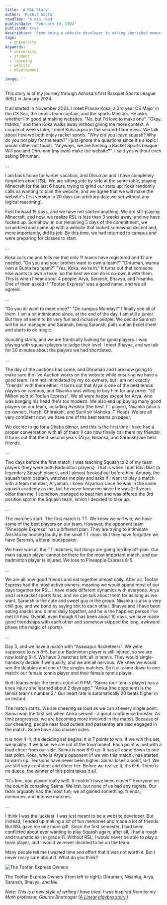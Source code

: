 ```yaml
---
title: 'A RSL Story'
author: 'Rushil Gupta'
readTime: '6 min read'
publishDate: 'February 19, 2024'
published: true
description: 'From being a website developer to making cherished memories: The RSL journey unfolds.'
tags:
  - university
keywords:
  - university
  - student
  - learning
  - website
  - development

image: ''
---
```


<BlogInfo frontmatter={frontmatter} />

This story is of my journey through Ashoka's first Racquet Sports League (RSL) in January 2024.

It all started in November 2023. I meet Pranav Koka, a 3rd year CS Major in the CS Soc, the tennis team captain, and the sports Minister. He asks
whether I'm good at making websites. "No, but I'd love to make one". "Okay, thanks," and then Koka walks away without giving me more context. A couple
of weeks later, I meet Koka again in the second-floor mess. We talk about how we both enjoy racket sports. "Why did you leave squash? Why do you not
play for the team?" I just ignore the questions since it's a topic I would rather not touch. "Anyways, we are hosting a Racket Sports League. Will you
and Dhruman (my twin) make the website?". I said yes without even asking Dhruman.

<p className="w-full text-center font-bold py-1">...</p>

I am back home for winter vacation, and Dhruman and I have completely forgotten about RSL. We are sitting side by side at the same table, playing
Minecraft for the last 6 hours, trying to grind our stats up; Koka randomly calls us wanting to plan the website, and we agree that we will make the
website's first version in 20 days (an arbitrary date we set without any logical reasoning).

Fast forward 15 days, and we have not started anything. We are still playing Minecraft, and now, we realize RSL is less than 3 weeks away, and we have
fucked up. Somehow, in our remaining 5 days of the commitment, we scrambled and came up with a website that looked somewhat decent and, more
importantly, did its job. By this time, we had returned to campus and were preparing for classes to start.

<p className="w-full text-center font-bold py-1">...</p>

Koka calls me and tells me that only 11 teams have registered and 12 are needed. "Do you and your brother want to own a team?" "Dhruman, wanna own a
Gupta bro team?" "Yes, Koka, we're in." It turns out that someone else wants to own a team, so the best we can do is co-own it with them. This is when
I hear about 4 people: Arya, Saransh, Bhavya, and Nisanka. One of them asked if "Toofan Express" was a good name, and we all agreed.

<p className="w-full text-center font-bold py-1">...</p>

"Do you all want to meet once?" "On campus Monday?" I finally see all of them. I am a bit intimidated since, at the end of the day, I am still a
junior. But they all seem to be very fun and inclusive people. We decide Saransh will be our manager, and Saransh, being Saransh, pulls out an Excel
sheet and starts to do magic.

Scouting starts, and we are frantically looking for good players. I was playing with squash players to judge their level. I meet Bhavya, and we talk
for 30 minutes about the players we had shortlisted.

<p className="w-full text-center font-bold py-1">...</p>

The day of the auctions has come, and Dhruman and I are now going to make sure the live Auction works on the website while ensuring we have a good
team. I am not intimidated by my co-owners, but I am not exactly "friends" with them either. It turns out that Arya is one of the best tennis players
on campus, and Nisanka was willing to buy him for any price. "52 Million sold to Toofan Express". We all were happy except for Arya, who was banging
his head (he's too modest). We also end up buying many good players on our team, including Avisikta (the best TT player), Nisanka (also a co-owner),
Harsh, Chitrakshi, and Sunil sir (Ashoka IT Head). We are all very confident now; we have one of the best teams on paper.

We decide to go for a Dhaba dinner, and this is the first time I have had a proper conversation with all of them (I can now finally call them my
friends). It turns out that the 3 second years (Arya, Nisanka, and Saransh) are best friends.

<p className="w-full text-center font-bold py-1">...</p>

Two days before the first match, I was teaching Squash to 2 of my team players (they were both Badminton players). That is when I met Ravi Dixit (a
legendary Squash player), and I almost freaked out before him. Anurag, the squash team captain, watches me play and asks if I want to play a match
with a team member, Aryaman. I knew Aryaman since he was in the same squash academy as me, but he never knew me since he was 2-3 years older than me.
I somehow managed to beat him and was offered the 3rd position spot in the Squash team, which I decided to take up.

<p className="w-full text-center font-bold py-1">...</p>

The matches start. The first match is TT. We know we will win; we have some of the best players on our team. However, the opponent team "Pineapple
Express" has a different plan. They are trying to intimidate Avisikta by hooting loudly in the small TT room. But they have forgotten we have Saransh,
a literal loudspeaker.

We have won all the TT matches, but things are going terribly off-plan. Our main squash player cannot be there for the most important match, and our
badminton player is injured. We lose to Pineapple Express 8-5.

<p className="w-full text-center font-bold py-1">...</p>

We are all now good friends and eat together almost daily. After all, Toofan Express had the most active owners, meaning we would spend most of our
days together for RSL. I have made different dynamics with everyone. Arya and I are racket sports fans, and we can talk about them for as long as we
want. Saransh is the cute and sweet guy in the group. Nisanka is also a very chill guy, and we bond by saying shit to each other. Bhavya and I have
been eating snacks and dinner daily together, and he is the happiest person I've met till now. Overall, even though it has been about 10 days, we have
made good friendships with each other and somehow skipped the long, awkward phase (the magic of sports).

<p className="w-full text-center font-bold py-1">...</p>

Day 3, and we have a match with "Asawapur Racketeers". We were supposed to win 8-5, but our Badminton player is still injured, so we are now losing
6-4. We have 3 matches left, all in tennis. They would single-handedly decide if we qualify, and we are all nervous. We knew we would win the doubles
and one of the singles matches. So it all came down to one match: our female tennis player and their female tennis player.

Both teams enter the tennis court at 9 PM. "Saima (our tennis player) has a knee injury she learned about 2 days ago." "Anika (the opponent) is the
tennis team's number 2." Our heart rate is automatically 20 beats higher in an instant.

The match starts. We are cheering as loud as we can at every single point. Saima won the first set when Anika served - a great confidence booster. As
time progresses, we are becoming more involved in the match. Because of our cheering, people near food outlets and passersby are also engaged in the
match. Some have also chosen sides.

It is now 4-4, the deciding set begins. It is 7 points to win. If we win this set, we qualify. If we lose, we are out of the tournament. Each point is
met with a loud cheer from our side. Saima is now 6-0 up. It has all come down to one last point. Koka, who is Arya's opponent (if we win this match),
has started to warm up. Tensions have never been higher. Saima loses a point, 6-1. We are still very confident and cheer her. Before we realize it,
it's 6-6. There is no duece; the winner of this point takes it all.

"It's fine, you played really well. It couldn't have been closer!" Everyone on the court is consoling Saima. We lost, but none of us had any regrets.
Our team arguably had the most fun; we all gained something: friends, memories, and intense matches.

<p className="w-full text-center font-bold py-1">...</p>

I think I was the luckiest. I was just meant to be a website developer. But instead, I ended up making a lot of fun memories and made a lot of
friends. But RSL gave me one more gift. Since the first semester, I had been conflicted about ever wanting to play Squash again; after all, I had a
rough and traumatic exit in grade 11. Without RSL, I would never be able to play a team player, and I would've never decided to be on the team.

Many people tell me I wasted time and effort that it was not worth it. But I never really care about it. What do you think?

<div className="image-caption">
  <img src="/blogs/racquet-sports-league/toofan-express-owners.JPG" alt="The Toofan Express Owners" className="w-full mx-auto" />
  <p>The Toofan Express Owners (from left to right): Dhruman, Nisanka, Arya, Saransh, Bhavya, and Me.</p>
</div>

_Note: This is a new style of writing I have tried. I was inspired from by my Math professor, Gaurav Bhatnagar
([A Linear algebra story.](https://gauravbhatnagar.org/2023/08/09/a-linear-algebra-story/))_
